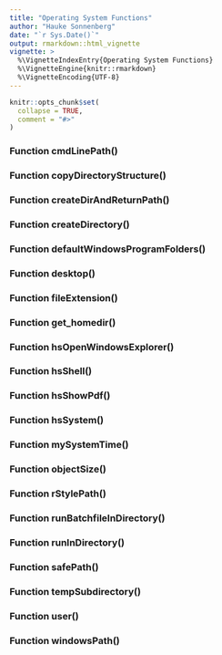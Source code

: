 ```yaml
---
title: "Operating System Functions"
author: "Hauke Sonnenberg"
date: "`r Sys.Date()`"
output: rmarkdown::html_vignette
vignette: >
  %\VignetteIndexEntry{Operating System Functions}
  %\VignetteEngine{knitr::rmarkdown}
  %\VignetteEncoding{UTF-8}
---
```


```r
knitr::opts_chunk$set(
  collapse = TRUE,
  comment = "#>"
)
```

### Function cmdLinePath()
### Function copyDirectoryStructure()
### Function createDirAndReturnPath()
### Function createDirectory()
### Function defaultWindowsProgramFolders()
### Function desktop()
### Function fileExtension()
### Function get_homedir()
### Function hsOpenWindowsExplorer()
### Function hsShell()
### Function hsShowPdf()
### Function hsSystem()
### Function mySystemTime()
### Function objectSize()
### Function rStylePath()
### Function runBatchfileInDirectory()
### Function runInDirectory()
### Function safePath()
### Function tempSubdirectory()
### Function user()
### Function windowsPath()

